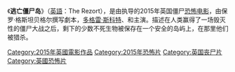 {{Multiple issues|
{{Notability Unreferenced|time=2020-09-22T02:54:52+00:00}}
{{Unreferenced|time=2020-09-22T02:54:52+00:00}}
{{Orphan|time=2020-09-22T02:54:52+00:00}}
}}
{{noteTA
|G1=Show
|G2=Movie
|1=zh-hans:多格雷·斯科特; zh-tw:道格瑞·史考特; zh-hk:多格雷·史葛;
}}

{{Infobox film
| name           = The Rezort
| image          =  
| caption        = Theatrical release poster
| director       = [[Steve_Barker_(film_director)|Steve Barker]]
| producer       = {{plainlist|
* Nick Gillott
* Karl Richards
* Charlotte Walls
}}
| writer         = Paul Gerstenberger
| starring       = {{plainlist|
* [[Dougray_Scott|Dougray Scott]]
* [[Jessica_De_Gouw|Jessica De Gouw]]
* [[Martin_McCann_(actor)|Martin McCann]]
}}
| music          = [[Zacarías_M._de_la_Riva|Zacarías M. de la Riva]]
| cinematography = Roman Osin
| editing        = Martí Roca
| production_companies  = {{plainlist|
* LWH Entertainment
* Umedia
* Kraken Films, The
* Black Camel Pictures
* Bulletproof Cupid
* Captain Starlight Company
* Creative Scotland
* Gloucester Place Films
}}
| distributor    = {{plainlist|
* Ascot Elite Entertainment Group
* Alfa Pictures
* Axinite Digicinema
}}
| released       = {{Film date|df=y|2015|06|22|BFI Southbank|2016|04|22}}
| runtime        = 93 minutes
| country        = United Kingdom
| language       = English
| budget         = 
| gross          = 
}}

《'''逃亡僵尸岛'''》（[[英語|英語]]：The Rezort），是由{{link-en|史蒂夫·巴克|Steve Barker (film director)}}执导的2015年英国僵尸[[恐怖电影|恐怖电影]]，由保罗·格斯坦贝格尔撰写劇本，[[多格雷·斯科特|多格雷·斯科特]]、{{link-en|潔西卡·德·古維|Jessica De Gouw}}和{{link-en|馬汀·麥肯|Martin McCann}}主演。描述在人类赢得了一场毁灭性的僵尸大战之后，剩下的少数不死生物被保存在一个安全的岛屿上，在那里他们被猎杀。

[[Category:2015年英國電影作品|Category:2015年英國電影作品]]
[[Category:2015年恐怖片|Category:2015年恐怖片]]
[[Category:英国丧尸片|Category:英国丧尸片]]
[[Category:英國恐怖片|Category:英國恐怖片]]